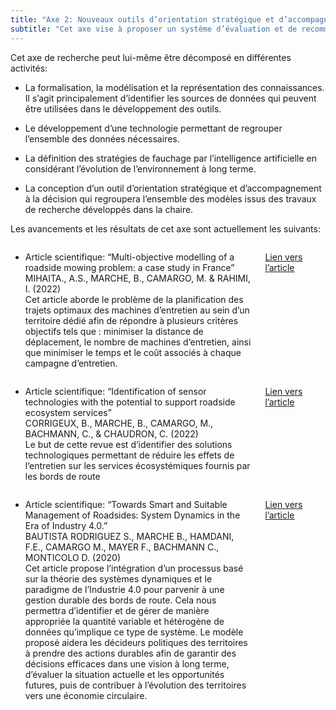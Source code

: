 ```yaml
---
title: "Axe 2: Nouveaux outils d’orientation stratégique et d’accompagnement à la prise de décision"
subtitle: "Cet axe vise à proposer un système d’évaluation et de recommandation de la durabilité des pratiques de gestion des territoires pour les accompagner dans la mise en place de leurs stratégies d'entretien"
---
```


Cet axe de recherche peut lui-même être décomposé en différentes activités:

- La formalisation, la modélisation et la représentation des connaissances. Il s'agit principalement d'identifier les sources de données qui peuvent être utilisées dans le développement des outils.

- Le développement d'une technologie permettant de regrouper l'ensemble des données nécessaires.

- La définition des stratégies de fauchage par l'intelligence artificielle en considérant l'évolution de l'environnement à long terme.

- La conception d'un outil d'orientation stratégique et d'accompagnement à la décision qui regroupera l'ensemble des modèles issus des travaux de recherche développés dans la chaire.

Les avancements et les résultats de cet axe sont actuellement les suivants:

:::: {.columns .column-page-inset}
::: {.column width="80%"}
- Article scientifique: "Multi-objective modelling of a roadside mowing problem: a case study in France" <br>
MIHAITA., A.S., MARCHE, B., CAMARGO, M. & RAHIMI, I. (2022) <br>
Cet article aborde le problème de la planification des trajets optimaux des machines d'entretien au sein d'un territoire dédié afin de répondre à plusieurs critères objectifs tels que : minimiser la distance de déplacement, le nombre de machines d'entretien, ainsi que minimiser le temps et le coût associés à chaque campagne d'entretien.
:::
::: {.column width="20%"}
[Lien vers l'article](https://ieeexplore.ieee.org/document/10033303){target="_blank"}
:::
::::

:::: {.columns .column-page-inset}
::: {.column width="80%"}
- Article scientifique: "Identification of sensor technologies with the potential to support roadside ecosystem services" <br>
CORRIGEUX, B., MARCHE, B., CAMARGO, M., BACHMANN, C., & CHAUDRON, C. (2022) <br>
Le but de cette revue est d'identifier des solutions technologiques permettant de réduire les effets de l'entretien sur les services écosystémiques fournis par les bords de route
:::
::: {.column width="20%"}
[Lien vers l'article](https://ieeexplore.ieee.org/document/10033185){target="_blank"}
:::
::::

:::: {.columns .column-page-inset}
::: {.column width="80%"}
- Article scientifique: "Towards Smart and Suitable Management of Roadsides: System Dynamics in the Era of Industry 4.0." <br>
BAUTISTA RODRIGUEZ S., MARCHE B., HAMDANI, F.E., CAMARGO M., MAYER F., BACHMANN C., MONTICOLO D. (2020) <br>
Cet article propose l'intégration d'un processus basé sur la théorie des systèmes dynamiques et le paradigme de l'Industrie 4.0 pour parvenir à une gestion durable des bords de route. Cela nous permettra d'identifier et de gérer de manière appropriée la quantité variable et hétérogène de données qu'implique ce type de système. Le modèle proposé aidera les décideurs politiques des territoires à prendre des actions durables afin de garantir des décisions efficaces dans une vision à long terme, d'évaluer la situation actuelle et les opportunités futures, puis de contribuer à l'évolution des territoires vers une économie circulaire.
:::
::: {.column width="20%"}
[Lien vers l'article](https://doi.org/10.1016/j.susoc.2020.12.001){target="_blank"}
:::
::::



